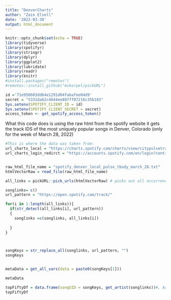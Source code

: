 ```yaml
---
title: "DenverCharts"
author: "Zain Elsell"
date: '2022-03-30'
output: html_document
---
```


```r
knitr::opts_chunk$set(echo = TRUE)
library(tidyverse)
library(spotifyr)
library(stringr)
library(dplyr)
library(ggplot2)
library(lubridate)
library(readr)
library(knitr)
#install.packages("remotes")
#remotes::install_github("mvkorpel/pickURL")

```


```r
id ='71e950603dd64e1291d04fabafee04d9'
secret = "5331da62c4644ee887ff07216c35b183"
Sys.setenv(SPOTIFY_CLIENT_ID = id)
Sys.setenv(SPOTIFY_CLIENT_SECRET = secret)
access_token <- get_spotify_access_token()

```


What this code does is using the raw html from the spotify website it gets the track IDS of the most uniquely popular songs in Denver, Colorado (only for the week of March 28, 2022) 

```r

#This is where the data was taken from:
url_charts_local = "https://charts.spotify.com/charts/view/citypulsetrack-denver-weekly/latest"
url_charts_login_redirct = "https://accounts.spotify.com/en/login?continue=https%3A%2F%2Fcharts.spotify.com/login"


raw_html_file_name = "spotify_denver_local_pulse_tbody_march_28.txt"
htmlVectorRaw = read_file(raw_html_file_name)

all_links = pickURL::pick_urls(htmlVectorRaw) # picks out all occurrences of links in the raw html code

songlinks= c()
url_pattern = "https://open.spotify.com/track/"

for(i in 1:length(all_links)){
  if(str_detect(all_links[i], url_pattern))
  {
    songlinks =c(songlinks, all_links[i])
    
  }
}



songKeys = str_replace_all(songlinks, url_pattern, "")
songKeys


metaData = get_all_vars(data = paste0(songKeys[1]))

metaData

```

```r



topFiftyDf = data.frame(songUID = songKeys, get_artist(songlinks))#, Artist = get_artist(songlinks))
topFiftyDf
```

